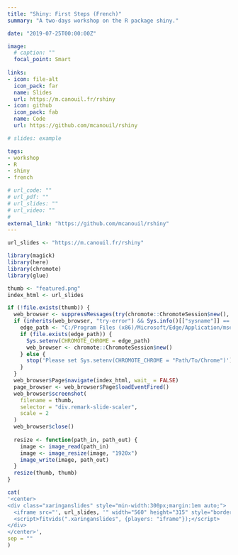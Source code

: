 ```yaml
---
title: "Shiny: First Steps (French)"
summary: "A two-days workshop on the R package shiny."

date: "2019-07-25T00:00:00Z"

image:
  # caption: ""
  focal_point: Smart
  
links:
- icon: file-alt
  icon_pack: far
  name: Slides
  url: https://m.canouil.fr/rshiny
- icon: github
  icon_pack: fab
  name: Code
  url: https://github.com/mcanouil/rshiny

# slides: example

tags:
- workshop
- R
- shiny
- french

# url_code: ""
# url_pdf: ""
# url_slides: ""
# url_video: ""
# 
external_link: "https://github.com/mcanouil/rshiny"
---
```


```r
url_slides <- "https://m.canouil.fr/rshiny"
```

```r
library(magick)
library(here)
library(chromote)
library(glue)

thumb <- "featured.png"
index_html <- url_slides

if (!file.exists(thumb)) {
  web_browser <- suppressMessages(try(chromote::ChromoteSession$new(), silent = TRUE))
  if (inherits(web_browser, "try-error") && Sys.info()[["sysname"]] == "Windows") {
    edge_path <- "C:/Program Files (x86)/Microsoft/Edge/Application/msedge.exe"
    if (file.exists(edge_path)) {
      Sys.setenv(CHROMOTE_CHROME = edge_path)
      web_browser <- chromote::ChromoteSession$new()
    } else {
      stop('Please set Sys.setenv(CHROMOTE_CHROME = "Path/To/Chrome")')
    }
  }
  web_browser$Page$navigate(index_html, wait_ = FALSE)
  page_browser <- web_browser$Page$loadEventFired()
  web_browser$screenshot(
    filename = thumb,
    selector = "div.remark-slide-scaler",
    scale = 2
  )
  web_browser$close()
  
  resize <- function(path_in, path_out) {
    image <- image_read(path_in)
    image <- image_resize(image, "1920x")
    image_write(image, path_out)
  }
  resize(thumb, thumb)
}
```

```r
cat(
'<center>
<div class="xaringanslides" style="min-width:300px;margin:1em auto;">
  <iframe src="', url_slides, '" width="560" height="315" style="border:2px solid currentColor;" loading="lazy" allowfullscreen></iframe>
  <script>fitvids(".xaringanslides", {players: "iframe"});</script>
</div>
</center>',
sep = ""
)
```
